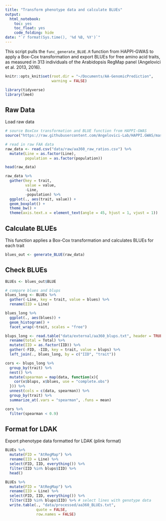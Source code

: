 ```yaml
---
title: "Transform phenotype data and calculate BLUEs"
output: 
  html_notebook:
    toc: yes
    toc_float: yes
    code_folding: hide
date: "`r format(Sys.time(), '%d %B, %Y')`"
---
```


This script pulls the `func_generate_BLUE.R` function from HAPPI-GWAS to apply a 
Box-Cox transformation and export BLUEs for free amino acid traits, as measured 
in 313 individuals of the Arabidopsis RegMap panel (Angelovici et al. 2013, 2016).

```r
knitr::opts_knit$set(root.dir = "~/Documents/AA-GenomicPrediction", 
                     warning = FALSE)

library(tidyverse)
library(lme4)
```


## Raw Data 
Load raw data

```r
# source BoxCox transformation and BLUE function from HAPPI-GWAS
source("https://raw.githubusercontent.com/Angelovici-Lab/HAPPI.GWAS/master/R/func_generate_BLUE.R") 

# read in raw FAA data
raw_data <- read.csv("data/raw/aa360_raw_ratios.csv") %>%
  mutate(Line = as.factor(Line),
         population = as.factor(population))

head(raw_data) 

raw_data %>% 
  gather(key = trait,
         value = value,
         -Line,
         -population) %>% 
  ggplot(., aes(trait, value)) +
  geom_boxplot() +
  theme_bw() +
  theme(axis.text.x = element_text(angle = 45, hjust = 1, vjust = 1))
```

## Calculate BLUEs
This function applies a Box-Cox transformation and calculates BLUEs for each trait

```r
blues_out <- generate_BLUE(raw_data)
```

## Check BLUEs

```r
BLUEs <- blues_out$BLUE

# compare blues and blups 
blues_long <- BLUEs %>% 
  gather(-Line, key = trait, value = blues) %>%
  rename(IID = Line)

blues_long %>% 
  ggplot(., aes(blues)) + 
  geom_histogram() + 
  facet_wrap(~trait, scales = "free")
```


```r
blups_long <- read.table("data/external/aa360_blups.txt", header = TRUE) %>% 
  rename(total = Total) %>% 
  mutate(IID = as.factor(IID)) %>% 
  gather(-FID, -IID, key = trait, value = blups) %>% 
  left_join(., blues_long, by = c("IID", "trait"))

cors <- blups_long %>%
  group_by(trait) %>%
  nest() %>%
  mutate(spearman = map(data, function(x){
    cor(x$blups, x$blues, use = "complete.obs")
  })) %>% 
  unnest(cols = c(data, spearman)) %>%
  group_by(trait) %>% 
  summarize_at(.vars = "spearman", .funs = mean)

cors %>%
  filter(spearman < 0.9)
```


## Format for LDAK
Export phenotype data formatted for LDAK (plink format) 

```r

BLUEs %>%
  mutate(FID = "AtRegMap") %>% 
  rename(IID = Line) %>% 
  select(FID, IID, everything()) %>%
  filter(IID %in% blups$IID) %>% 
  head() 

BLUEs %>%
  mutate(FID = "AtRegMap") %>% 
  rename(IID = Line) %>% 
  select(FID, IID, everything()) %>%
  filter(IID %in% blups$IID) %>% # select lines with genotype data
  write.table(., "data/processed/aa360_BLUEs.txt",
              quote = FALSE, 
              row.names = FALSE)
```

